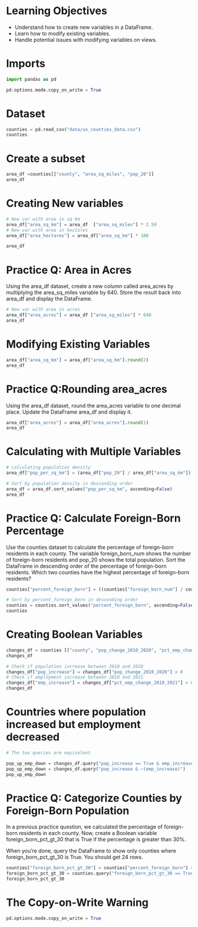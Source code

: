 
# Learning Objectives

- Understand how to create new variables in a DataFrame.
- Learn how to modify existing variables.
- Handle potential issues with modifying variables on views.

# Imports


```python
import pandas as pd

pd.options.mode.copy_on_write = True
```

# Dataset


```python
counties = pd.read_csv("data/us_counties_data.csv")
counties
```

# Create a subset


```python
area_df =counties[["county", "area_sq_miles", "pop_20"]]
area_df
```

# Creating New variables


```python
# New var with area in sq km
area_df["area_sq_km"] = area_df  ["area_sq_miles"] * 2.59
# New var with area in hectares
area_df["area_hectares"] = area_df["area_sq_km"] * 100

area_df
```

# Practice Q: Area in Acres

Using the area_df dataset, create a new column called area_acres by multiplying the area_sq_miles variable by 640. Store the result back into area_df and display the DataFrame.


```python
# New var with area in acres
area_df["area_acres"] = area_df ["area_sq_miles"] * 640
area_df
```

# Modifying Existing Variables


```python
area_df["area_sq_km"] = area_df["area_sq_km"].round(2)
area_df
```

# Practice Q:Rounding area_acres
Using the area_df dataset, round the area_acres variable to one decimal place. Update the DataFrame area_df and display it.


```python
area_df["area_acres"] = area_df["area_acres"].round(1)
area_df
```

# Calculating with Multiple Variables


```python
# calculating population density
area_df["pop_per_sq_km"] = (area_df["pop_20"] / area_df["area_sq_km"]).round(1)

# Sort by population density in descending order
area_df = area_df.sort_values("pop_per_sq_km", ascending=False)
area_df
```

# Practice Q: Calculate Foreign-Born Percentage
Use the counties dataset to calculate the percentage of foreign-born residents in each county. The variable foreign_born_num shows the number of foreign-born residents and pop_20 shows the total population. Sort the DataFrame in descending order of the percentage of foreign-born residents. Which two counties have the highest percentage of foreign-born residents?

```python
counties["percent_foreign_born"] = ((counties["foreign_born_num"] / counties["pop_20"]) * 100).round(2)

# Sort by percent_foreign_born in descending order
counties = counties.sort_values("percent_foreign_born", ascending=False)
counties
```

# Creating Boolean Variables

```python
changes_df = counties [["county", "pop_change_2010_2020", "pct_emp_change_2010_2021"]]
changes_df
```

```python
# Check if population increase between 2010 and 2020
changes_df["pop_increase"] = changes_df["pop_change_2010_2020"] > 0
# Check if employment increase between 2010 and 2021
changes_df["emp_increase"] = changes_df["pct_emp_change_2010_2021"] > 0
changes_df
```

# Countries where population increased but employment decreased

```python
# The two queries are equivalent

pop_up_emp_down = changes_df.query("pop_increase == True & emp_increase == False")
pop_up_emp_down = changes_df.query("pop_increase & ~(emp_increase)")
pop_up_emp_down
```

# Practice Q: Categorize Counties by Foreign-Born Population

In a previous practice question, we calculated the percentage of foreign-born residents in each county. Now, create a Boolean variable foreign_born_pct_gt_30 that is True if the percentage is greater than 30%.

When you’re done, query the DataFrame to show only counties where foreign_born_pct_gt_30 is True. You should get 24 rows.


```python
counties["foreign_born_pct_gt_30"] = counties["percent_foreign_born"] > 30
foreign_born_pct_gt_30 = counties.query("foreign_born_pct_gt_30 == True")
foreign_born_pct_gt_30
```

# The Copy-on-Write Warning


```python
pd.options.mode.copy_on_write = True
```